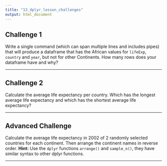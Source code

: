 ```yaml
---
title: "13_dplyr_lesson_challenges"
output: html_document
---
```


## Challenge 1

Write a single command (which can span multiple lines and includes pipes) that
will produce a dataframe that has the African values for `lifeExp`, `country` and `year`, but not for other Continents.  How many rows does your dataframe have and why?

---

## Challenge 2


Calculate the average life expectancy per country. Which has the longest average life
expectancy and which has the shortest average life expectancy?

---

## Advanced Challenge

Calculate the average life expectancy in 2002 of 2 randomly selected countries
for each continent. Then arrange the continent names in reverse order.
**Hint:** Use the `dplyr` functions `arrange()` and `sample_n()`, they have
similar syntax to other dplyr functions.

---

